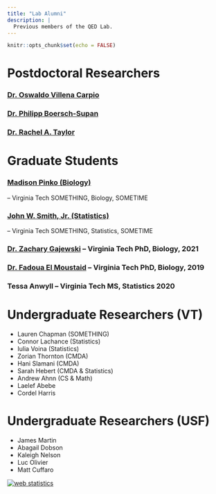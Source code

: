 ```yaml
---
title: "Lab Alumni"
description: |
  Previous members of the QED Lab.
---
```


```r
knitr::opts_chunk$set(echo = FALSE)
```


# Postdoctoral Researchers

### [Dr. Oswaldo Villena Carpio](https://scholar.google.com/citations?user=iYXom3MAAAAJ) 

### [Dr. Philipp Boersch-Supan](http://pboesu.github.io)

### [Dr. Rachel A. Taylor](https://rachelataylor.weebly.com/)


# Graduate Students

### [Madison Pinko (Biology)]()
-- Virginia Tech SOMETHING, Biology, SOMETIME

### [John W. Smith, Jr. (Statistics)]()
-- Virginia Tech SOMETHING, Statistics, SOMETIME

### [Dr. Zachary Gajewski](https://scholar.google.com/citations?user=gVEASc8AAAAJ&hl=en) -- Virginia Tech PhD, Biology, 2021

### [Dr. Fadoua El Moustaid](https://scholar.google.com/citations?user=XN6Ef3oAAAAJ&hl=en) -- Virginia Tech PhD, Biology, 2019 

### Tessa Anwyll -- Virginia Tech MS, Statistics 2020

# Undergraduate Researchers (VT)

- Lauren Chapman (SOMETHING)
- Connor Lachance (Statistics)
- Iulia Voina (Statistics)
- Zorian Thornton (CMDA)
- Hani Slamani (CMDA)
- Sarah Hebert (CMDA & Statistics)
- Andrew Ahnn (CS & Math)
- Laelef Abebe
- Cordel Harris

# Undergraduate Researchers (USF)

- James Martin 
- Abagail Dobson 
- Kaleigh Nelson 
- Luc Olivier
- Matt Cuffaro 




<!-- Default Statcounter code for QED
http://leah.johnson-gramacy.com/QED/ -->
<script type="text/javascript">
var sc_project=10740637; 
var sc_invisible=1; 
var sc_security="092cf49e"; 
</script>
<script type="text/javascript"
src="https://www.statcounter.com/counter/counter.js"
async></script>
<noscript><div class="statcounter"><a title="web statistics"
href="https://statcounter.com/" target="_blank"><img
class="statcounter"
src="https://c.statcounter.com/10740637/0/092cf49e/1/"
alt="web statistics"></a></div></noscript>
<!-- End of Statcounter Code -->
